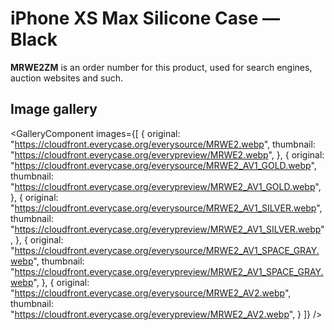 
# iPhone XS Max Silicone Case — Black

<Callout type='info' emoji='👉🏻'>**MRWE2ZM** is an order number for this product, used for search engines, auction websites and such.</Callout>

## Image gallery

<GalleryComponent
    images={[
      {
        original: "https://cloudfront.everycase.org/everysource/MRWE2.webp",
        thumbnail: "https://cloudfront.everycase.org/everypreview/MRWE2.webp",
      },
      {
        original: "https://cloudfront.everycase.org/everysource/MRWE2_AV1_GOLD.webp",
        thumbnail: "https://cloudfront.everycase.org/everypreview/MRWE2_AV1_GOLD.webp",
      },
      {
        original: "https://cloudfront.everycase.org/everysource/MRWE2_AV1_SILVER.webp",
        thumbnail: "https://cloudfront.everycase.org/everypreview/MRWE2_AV1_SILVER.webp",
      },
      {
        original: "https://cloudfront.everycase.org/everysource/MRWE2_AV1_SPACE_GRAY.webp",
        thumbnail: "https://cloudfront.everycase.org/everypreview/MRWE2_AV1_SPACE_GRAY.webp",
      },
      {
        original: "https://cloudfront.everycase.org/everysource/MRWE2_AV2.webp",
        thumbnail: "https://cloudfront.everycase.org/everypreview/MRWE2_AV2.webp",
      }
    ]}
  />
